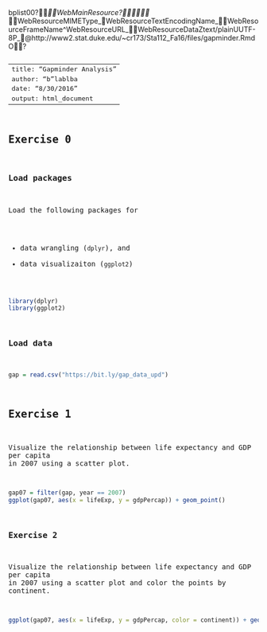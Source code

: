 bplist00?_WebMainResource?	
_WebResourceMIMEType_WebResourceTextEncodingName_WebResourceFrameName^WebResourceURL_WebResourceDataZtext/plainUUTF-8P_@http://www2.stat.duke.edu/~cr173/Sta112_Fa16/files/gapminder.RmdO?<html><head><style id="style-1-cropbar-clipper">/* Copyright 2014 Evernote Corporation. All rights reserved. */
.en-markup-crop-options {
    top: 18px !important;
    left: 50% !important;
    margin-left: -100px !important;
    width: 200px !important;
    border: 2px rgba(255,255,255,.38) solid !important;
    border-radius: 4px !important;
}

.en-markup-crop-options div div:first-of-type {
    margin-left: 0px !important;
}
</style></head><body><pre style="word-wrap: break-word; white-space: pre-wrap;">
---
title: "Gapminder Analysis"
author: "b"lablba
date: "8/30/2016"
output: html_document
---

## Exercise 0

### Load packages

Load the following packages for 

- data wrangling (`dplyr`), and 
- data visualizaiton (`ggplot2`)

```r
library(dplyr)
library(ggplot2)
```

### Load data

```r
gap = read.csv("https://bit.ly/gap_data_upd")
```

## Exercise 1

Visualize the relationship between life expectancy and GDP per capita in 2007 using a scatter plot.

```r
gap07 = filter(gap, year == 2007)
ggplot(gap07, aes(x = lifeExp, y = gdpPercap)) + geom_point()
```


### Exercise 2

Visualize the relationship between life expectancy and GDP per capita in 2007 using a scatter plot and color the points by continent.

```r
ggplot(gap07, aes(x = lifeExp, y = gdpPercap, color = continent)) + geom_point()
```